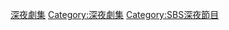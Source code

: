 {{Catnav|頁面分類|人类社会|文化|电视剧|各國電視劇|韓國電視劇|SBS連續劇}}
{{Catnav|頁面分類|...|电视节目|电视剧|各國電視劇|韓國電視劇|SBS連續劇}}
{{Catnav|頁面分類|...|电视|电视节目|韓國电视节目|韓國電視劇|SBS連續劇}}
{{Catnav|頁面分類|...|各國電視|韓國電視|韓國电视节目|韓國電視劇|SBS連續劇}}
{{Catnav|頁面分類|...|电视|各國電視|各國電視劇|韓國電視劇|SBS連續劇}}

{{catmore|SBS深夜劇集}}

[[Category:SBS電視劇|深夜劇集]]
[[Category:深夜劇集|Category:深夜劇集]]
[[Category:SBS深夜節目|Category:SBS深夜節目]]
